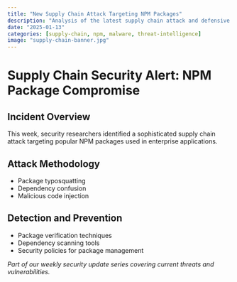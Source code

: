 ```yaml
---
title: "New Supply Chain Attack Targeting NPM Packages"
description: "Analysis of the latest supply chain attack and defensive strategies"
date: "2025-01-13"
categories: [supply-chain, npm, malware, threat-intelligence]
image: "supply-chain-banner.jpg"
---
```


# Supply Chain Security Alert: NPM Package Compromise

## Incident Overview
This week, security researchers identified a sophisticated supply chain attack targeting popular NPM packages used in enterprise applications.

## Attack Methodology
- Package typosquatting
- Dependency confusion
- Malicious code injection

## Detection and Prevention
- Package verification techniques
- Dependency scanning tools
- Security policies for package management

*Part of our weekly security update series covering current threats and vulnerabilities.*
